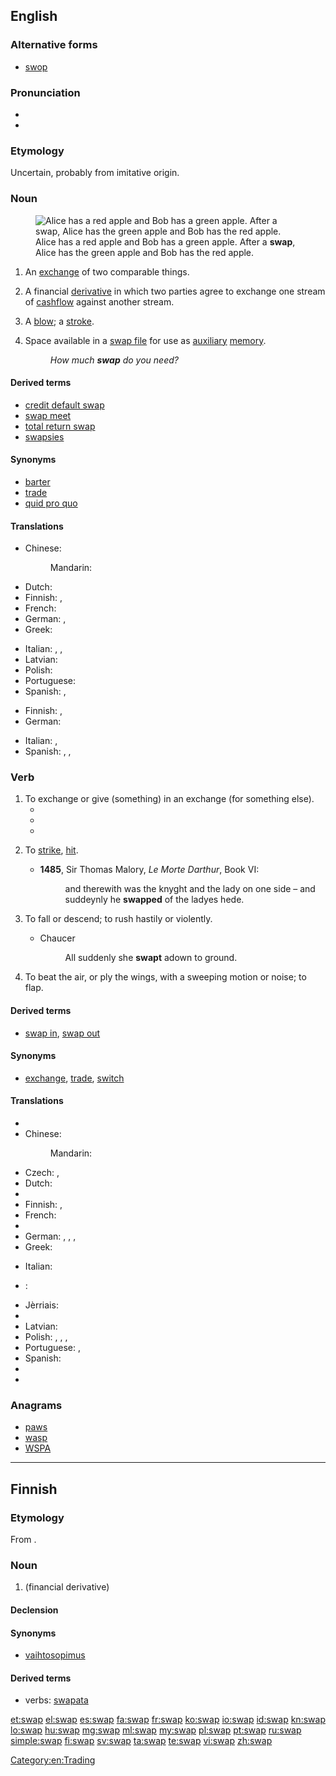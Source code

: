 ==English==
{{wikipedia}}

===Alternative forms===
* [[swop]]

===Pronunciation===
* {{audio|en-us-swap.ogg|Audio (US)|lang=en}}
* {{rhymes|ɒp|lang=en}}

===Etymology===
Uncertain, probably from imitative origin.

===Noun===
{{en-noun}}
[[File:Swapping apples.svg|thumb|Alice has a red apple and Bob has a green apple. After a '''swap''', Alice has the green apple and Bob has the red apple.]]

# An [[exchange]] of two comparable things.
#: {{rfquotek|Sir Walter Scott}}
# {{context|finance|lang=en}} A financial [[derivative]] in which two parties agree to exchange one stream of [[cashflow]] against another stream.
# {{context|obsolete|UK|dialect|lang=en}} A [[blow]]; a [[stroke]].
# {{context|computing|informal|uncountable|lang=en}} Space available in a [[swap file]] for use as [[auxiliary]] [[memory]].
#: ''How much '''swap''' do you need?''

====Derived terms====
* [[credit default swap]]
* [[swap meet]]
* [[total return swap]]
* [[swapsies]]

====Synonyms====
* [[barter]]
* [[trade]]
* [[quid pro quo]]

====Translations====
{{trans-top|exchange}}
* Chinese:
*: Mandarin: {{t+|cmn|交换|sc=Hani}}
* Dutch: {{t+|nl|ruil|m}}
* Finnish: {{t+|fi|vaihtokauppa}}, {{t+|fi|vaihto}}
* French: {{t+|fr|échange|m}}
* German: {{t+|de|Tausch|m}}, {{t|de|Tauschgeschäft|n}}
* Greek: {{t+|el|ανταλλαγή|f|sc=Grek}}
{{trans-mid}}
* Italian: {{t+|it|scambio|m}}, {{t+|it|baratto|m}}, {{t+|it|permuta|f}}
* Latvian: {{t|lv|maiņa|f}}
* Polish: {{t|pl|zamiana|f}}
* Portuguese: {{t+|pt|troca|f}}
* Spanish: {{t+|es|cambalache|m}}, {{t+|es|trueque|m}}
{{trans-bottom}}

{{trans-top|finance: derivative}}
* Finnish: {{t|fi|vaihtosopimus}}, {{t+|fi|swap}}
* German: {{t|de|Swap|m}}
{{trans-mid}}
* Italian: {{t+|it|permuta|f}}, {{t+|it|scambio|m}}
* Spanish: {{t+|es|permuta|f}}, {{t+|es|swap|m}}, {{t|es|permuta financiera|f}}
{{trans-bottom}}

===Verb===
{{en-verb|swap|p|ing}}

# To exchange or give (something) in an exchange (for something else).
#* {{quote-book|title=Religion in the workplace|page=98|author=Michael Wolf|coauthors=Bruce Friedman, Daniel Sutherland|year=1998|passage=In an effort to provide more permanent accommodations, employers may offer employees the opportunity either to '''swap''' jobs with a colleague or to transfer to a new position.}}
#* {{quote-book|title=A Season of Fire and Ice|author=Lloyd Zimpel|year=2007|passage=Chief watched these goings-on without pleasure, and waved them off in disgust when the smarmiest of the two suggested he might wish to '''swap''' that elk's tooth for this jug of fine rye whiskey.}}
#* {{quote-book|title=The Oil Kings: How the U.S., Iran, and Saudi Arabia Changed the Balance of Power in the Middle East|page=253|author=Andrew Scott Cooper|year=2011|passage=The Shah wanted to '''swap''' oil for more arms.}}
# {{context|obsolete|lang=en}} To [[strike]], [[hit]].
#* '''1485''', Sir Thomas Malory, ''Le Morte Darthur'', Book VI:
#*: and therewith was the knyght and the lady on one side – and suddeynly he '''swapped''' of the ladyes hede.
# {{context|obsolete|lang=en}} To fall or descend; to rush hastily or violently.
#: {{rfquotek|C. Richardson (Dict.)}}
#* Chaucer
#*: All suddenly she '''swapt''' adown to ground.
# {{context|obsolete|lang=en}} To beat the air, or ply the wings, with a sweeping motion or noise; to flap.

====Derived terms====
* [[swap in]], [[swap out]]

====Synonyms====
* {{sense|exchange}} [[exchange]], [[trade]], [[switch]]

====Translations====
{{trans-top|exchange or give (something) in exchange for}}
* {{trreq|ar}}
* Chinese:
*: Mandarin: {{t+|cmn|交换|sc=Hani}}
* Czech: {{t|cs|vyměnit}}, {{t|cs|prohodit}}
* Dutch: {{t+|nl|ruilen}}
* {{trreq|eo}}
* Finnish: {{t+|fi|vaihtaa}}, {{t|fi|[[tehdä]] [[vaihtokauppa]]}}
* French: {{t+|fr|échanger}}
* {{trreq|ka}}
* German: {{t+|de|tauschen}}, {{t+|de|austauschen}}, {{t+|de|vertauschen}}, {{t+|de|wechseln}}
* Greek: {{t+|el|ανταλλάσσω|sc=Grek}}
{{trans-mid}}
* Italian: {{t+|it|scambiare}}
* {{ttbc|ja}}: {{t|ja|取替|tr=torikae|sc=Jpan}}
* Jèrriais: {{t|roa-jer|trotchi}}
* {{trreq|ko}}
* Latvian: {{t|lv|mainīt}}
* Polish: {{t|pl|zamieniać}}, {{t+|pl|zamienić}}, {{t|pl|zamieniać się}}, {{t+|pl|zamienić się}}
* Portuguese: {{t+|pt|trocar}}, {{t|pt|intercambiar}}
* Spanish: {{t+|es|intercambiar}}
* {{trreq|sw}}
* {{trreq|tr}}
{{trans-bottom}}

===Anagrams===
* [[paws#English|paws]]
* [[wasp#English|wasp]]
* [[WSPA#English|WSPA]]

[[Category:en:Trading]]

----

==Finnish==

===Etymology===
From {{etyl|en|fi}} {{term|swap|lang=en}}.

===Noun===
{{fi-noun|sort=svap}}

# {{context|finance|slang|lang=fi}} {{l|en|swap}} (financial derivative)

====Declension====
{{fi-decl-risti|swap|||a|i=0}}

====Synonyms====
* [[vaihtosopimus]]

====Derived terms====
* verbs: [[swapata]]

[[et:swap]]
[[el:swap]]
[[es:swap]]
[[fa:swap]]
[[fr:swap]]
[[ko:swap]]
[[io:swap]]
[[id:swap]]
[[kn:swap]]
[[lo:swap]]
[[hu:swap]]
[[mg:swap]]
[[ml:swap]]
[[my:swap]]
[[pl:swap]]
[[pt:swap]]
[[ru:swap]]
[[simple:swap]]
[[fi:swap]]
[[sv:swap]]
[[ta:swap]]
[[te:swap]]
[[vi:swap]]
[[zh:swap]]